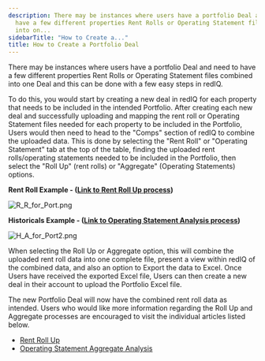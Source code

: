 ```yaml
---
description: There may be instances where users have a portfolio Deal and need to
  have a few different properties Rent Rolls or Operating Statement files combined
  into on...
sidebarTitle: "How to Create a..."
title: How to Create a Portfolio Deal
---
```


There may be instances where users have a portfolio Deal and need to have a few different properties Rent Rolls or Operating Statement files combined into one Deal and this can be done with a few easy steps in redIQ. 


To do this, you would start by creating a new deal in redIQ for each property that needs to be included in the intended Portfolio. After creating each new deal and successfully uploading and mapping the rent roll or Operating Statement files needed for each property to be included in the Portfolio, Users would then need to head to the "Comps" section of redIQ to combine the uploaded data. This is done by selecting the "Rent Roll" or "Operating Statement" tab at the top of the table, finding the uploaded rent rolls/operating statements needed to be included in the Portfolio, then select the "Roll Up" (rent rolls) or "Aggregate" (Operating Statements) options. 


**Rent Roll Example - ([Link to Rent Roll Up process](kb://article/zendesk:rediq:360040664052))**


<Frame caption="&quot;Comps section displaying Rent Roll and deal selection options.&quot;">
  <img src="/images/rediq/d4cf7f50cd9f7981960def80c2e2228f8a5d8f53.png" alt="R_R_for_Port.png" />
</Frame>


**Historicals Example - ([Link to Operating Statement Analysis process](kb://article/zendesk:rediq:6796200773012))**


<Frame caption="Comps section displaying deal selection criteria and options for historical data.">
  <img src="/images/rediq/6279f734cc8e2b7d4edfe441882fe5a611482942.png" alt="H_A_for_Port2.png" />
</Frame>


When selecting the Roll Up or Aggregate option, this will combine the uploaded rent roll data into one complete file, present a view within redIQ of the combined data, and also an option to Export the data to Excel. Once Users have received the exported Excel file, Users can then create a new deal in their account to upload the Portfolio Excel file.


The new Portfolio Deal will now have the combined rent roll data as intended. Users who would like more information regarding the Roll Up and Aggregate processes are encouraged to visit the individual articles listed below.


* [Rent Roll Up](kb://article/zendesk:rediq:360040664052)
* [Operating Statement Aggregate Analysis](kb://article/zendesk:rediq:6796200773012)